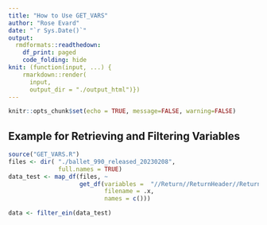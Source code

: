 ```yaml
---
title: "How to Use GET_VARS"
author: "Rose Evard"
date: "`r Sys.Date()`"
output:
  rmdformats::readthedown:
    df_print: paged
    code_folding: hide
knit: (function(input, ...) {
    rmarkdown::render(
      input,
      output_dir = "./output_html")})
---
```


```r
knitr::opts_chunk$set(echo = TRUE, message=FALSE, warning=FALSE)
```

## Example for Retrieving and Filtering Variables
```r
source("GET_VARS.R")
files <- dir( "./ballet_990_released_20230208",
              full.names = TRUE)
data_test <- map_df(files, ~
                    get_df(variables =  "//Return//ReturnHeader//ReturnTypeCd",
                           filename = .x,
                           names = c())) 

data <- filter_ein(data_test)
```

